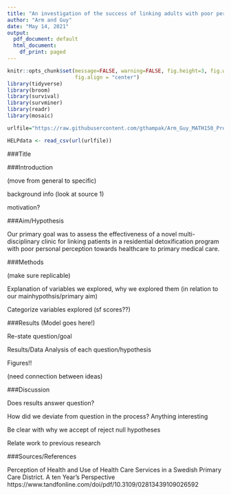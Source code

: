 ```yaml
---
title: "An investigation of the success of linking adults with poor personal of their health and self-care to primary medical care"
author: "Arm and Guy"
date: "May 14, 2021"
output:
  pdf_document: default
  html_document:
    df_print: paged
---
```


```r
knitr::opts_chunk$set(message=FALSE, warning=FALSE, fig.height=3, fig.width=5, 
                      fig.align = "center")
library(tidyverse)
library(broom)
library(survival)
library(survminer)
library(readr)
library(mosaic)
```

```r
urlfile="https://raw.githubusercontent.com/gthampak/Arm_Guy_MATH150_Project/main/HELPdata.csv"

HELPdata <- read_csv(url(urlfile))
```

###Title

###Introduction

(move from general to specific)

background info (look at source 1)

motivation?

###Aim/Hypothesis

Our primary goal was to assess the effectiveness of a novel multi-disciplinary clinic for linking patients in a residential detoxification program with poor personal perception towards healthcare to primary medical care.

###Methods

(make sure replicable)

Explanation of variables we explored, why we explored them (in relation to our mainhypothsis/primary aim)

Categorize variables explored (sf scores??)

###Results (Model goes here!)

Re-state question/goal

Results/Data Analysis of each question/hypothesis

Figures!!

(need connection between ideas)

###Discussion

Does results answer question?

How did we deviate from question in the process? Anything interesting 

Be clear with why we accept of reject null hypotheses

Relate work to previous research

###Sources/References

Perception of Health and Use of Health Care Services in a Swedish Primary Care District. A ten Year's Perspective
https://www.tandfonline.com/doi/pdf/10.3109/02813439109026592









